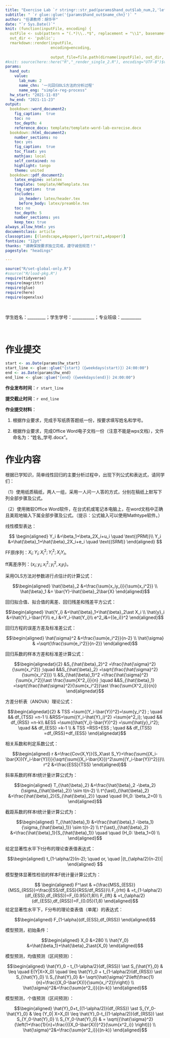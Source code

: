 ```yaml
---
title: "Exercise Lab `r stringr::str_pad(params$hand_out$lab_num,2,'left','0')` 课程作业"
subtitle: " `r glue::glue('{params$hand_out$name_chn}')` "
author: "任课教师：胡华平"
date: "`r Sys.Date()`"
knit: (function(inputFile, encoding) { 
  outFile <- sub(pattern = "(.*)\\..*$", replacement = "\\1", basename(inputFile));
  out_dir <- 'public';
  rmarkdown::render(inputFile,
                    encoding=encoding,
                    
                    output_file=file.path(dirname(inputFile), out_dir, outFile)) })
#knit: source(here::here("R","_render_single_2.R"), encoding="UTF-8")$value
params:
  hand_out:
    value:
      lab_num: 2
      name_chn: '一元回归OLS方法的分析过程'
      name_eng: "simple-reg-process"
  hw_start: "2021-11-03"
  hw_end: "2021-11-23"
output:
  bookdown::word_document2: 
    fig_caption:  true
    toc: no
    toc_depth: 4
    reference_docx: template/template-word-lab-exrecise.docx
  bookdown::html_document2:
    number_sections: no
    toc: yes
    fig_caption:  true
    toc_float: yes
    mathjax: local
    self_contained: no
    highlight: tango
    theme: united
  bookdown::pdf_document2:
    latex_engine: xelatex
    template: template/HWTemplate.tex
    fig_caption:  true
    includes:
      in_header: latex/header.tex
      before_body: latex/preamble.tex
    toc: no
    toc_depth: 5
    number_sections: yes
    keep_tex: true
always_allow_html: yes
documentclass: article
classoption: [(landscape,a4paper),(portrait,a4paper)]
fontsize: "12pt"
thanks: "请确保按要求独立完成，遵守诚信规范！"
pagestyle: "headings"

---
```


```r
source("R/set-global-only.R")
#source("R/load-pkg.R")
require(tidyverse)
require(magrittr)
require(glue)
require(here)
require(openxlsx)
```

</br>

学生姓名：_________；学生学号：___________；专业班级：__________

</br>


# 作业提交

```r
start <- as.Date(params$hw_start)
start_line <- glue::glue("{start}（{weekdays(start)}）24:00:00")
end <- as.Date(params$hw_end)
end_line <- glue::glue("{end}（{weekdays(end)}）24:00:00")
```

**作业发布时间**：`r start_line`

**提交截止时间**：`r end_line`

**作业提交材料**：

1) 根据作业要求，完成手写纸质答题纸一份，按要求填写姓名和学号。

2) 根据作业要求，完成Office Word电子文档一份（注意不能是wps文档），文件命名为："姓名_学号.docx"。



\newpage

# 作业内容

根据已学知识，简单线性回归的主要分析过程中，出现下列公式和表达式，请同学们：

（1）使用纸质稿纸，两人一组，采用一人问一人答的方式，分别在稿纸上默写下列全部步骤及公式。

（2）使用微软Office Word软件，在台式机或笔记本电脑上，在word文档中正确且美观地输入下属全部步骤及公式。（提示：公式输入可以使用Mathtype软件。）

线性模型表达：

$$
\begin{aligned}
Y_i &=\beta_1+\beta_2X_i+u_i \quad \text{(PRM)}\\
Y_i &=\hat{\beta}_1+\hat{\beta}_2X_i+e_i \quad \text{(SRM)}
\end{aligned}
$$

FF原序列：$X_i; Y_i; X^2_i; Y^2_i; X_iY_i$。

ff离差序列：$(x_i; y_i; x^2_i;y^2_i,x_iy_i)$。

采用OLS方法对参数进行点估计的计算公式：

$$\begin{aligned}
\hat{\beta}_2 &=\frac{\sum{x_iy_i}}{\sum{x_i^2}} \\
\hat{\beta}_1 &= \bar{Y}-\hat{\beta}_2\bar{X} 
\end{aligned}$$

回归拟合值、拟合值的离差、回归残差和残差平方公式：

$$\begin{aligned}
\hat{Y_i} &=\hat{\beta}_1+\hat{\beta}_2\ast X_i \\
\hat{y}_i &=\hat{Y}_i-\bar{Y}\\
e_i &=Y_i-\hat{Y_i}\\
e^2_i&={(e_i)}^2
\end{aligned}$$

回归方程的误差方差及标准差公式：

$$\begin{aligned}
\hat{\sigma}^2 &=\frac{\sum{e_i^2}}{n-2} \\
\hat{\sigma} & =\sqrt{\frac{\sum{e_i^2}}{n-2}}
\end{aligned}$$



回归系数的样本方差和标准差计算公式：

$$\begin{alignedat}{2}
&S_{\hat{\beta}_2}^2 =\frac{\hat{\sigma}^2}{\sum{x_i^2}} ;\quad
&&S_{\hat{\beta}_2} =\sqrt{\frac{\hat{\sigma}^2}{\sum{x_i^2}}} \\
&S_{\hat{\beta}_1}^2 =\frac{\hat{\sigma}^2}{\sum{x_i^2}}\ast \frac{\sum{X^2_i}}{n} ;\quad
&&S_{\hat{\beta}_1} =\sqrt{\frac{\hat{\sigma}^2}{\sum{x_i^2}}\ast \frac{\sum{X^2_i}}{n}}
\end{alignedat}$$

方差分析表（ANOVA）理论公式：

$$\begin{alignedat}{2}
& TSS =\sum{(Y_i-\bar{Y})^2}=\sum{y_i^2} ; \quad
&& df_{TSS} =n-1 \\
&RSS=\sum{(Y_i-\hat{Y}_i)^2}  =\sum{e^2_i}; \quad
&& df_{RSS} =n-k\\
&ESS =\sum{(\hat{Y_i}-\bar{Y})^2} =\sum{\hat{y}_i^2}; \quad
&& df_{ESS} =k-1 \\
& TSS =RSS+ESS ; \quad
&& df_{TSS} =df_{RSS}+df_{ESS}
\end{alignedat}$$

相关系数和判定系数公式：

$$\begin{aligned}
r &=\frac{Cov(X,Y)}{S_X\ast S_Y}=\frac{\sum{(X_i-\bar{X})(Y_i-\bar{Y})}}{\sqrt{\sum{(X_i-\bar{X}})^2\sum{(Y_i-\bar{Y})^2}}}\\
r^2 &=\frac{ESS}{TSS}
\end{aligned}$$

斜率系数的样本t统计量计算公式为：

$$\begin{aligned}
T_{\hat{\beta}_2} &=\frac{\hat{\beta}_2 -\beta_2}{\sigma_{\hat{\beta}_2}} \sim t(n-2) \\
t^{\ast}_{\hat{\beta}_2} &=\frac{\hat{\beta}_2}{S_{\hat{\beta}_2}} \quad  \quad (H_0: \beta_2=0) \\
\end{aligned}$$

截距系数的样本t统计量计算公式为：

$$\begin{aligned}
T_{\hat{\beta}_1} &=\frac{\hat{\beta}_1 -\beta_1}{\sigma_{\hat{\beta}_1}} \sim t(n-2) \\
t^{\ast}_{\hat{\beta}_2} &=\frac{\hat{\beta}_1}{S_{\hat{\beta}_1}} \quad  \quad (H_0: \beta_1=0) \\
\end{aligned}$$

给定显著性水平下t分布的理论查表值表达式：

$$\begin{aligned}
t_{1-\alpha/2}(n-2); \quad or, \quad |{t_{\alpha/2}(n-2)}|
\end{aligned} 
$$

模型整体显著性检验的样本F统计量计算公式为：

$$
\begin{aligned}
F^\ast & ={\frac{MSS_{ESS}}{MSS_{RSS}}=\frac{ESS/df_ESS}{RSS/df_RSS}}\\
F_{rht} & =t_{1-\alpha/2}(df_{ESS},df_{RSS})=F_{0.95}(1,8)\\
F_{lft} & =t_{\alpha/2}(df_{ESS},df_{RSS})=F_{0.05}(1,8)
\end{aligned}$$
给定显著性水平下，F分布的理论查表值（单尾）的表达式：

$$\begin{aligned}
F_{1-\alpha}(df_{ESS},df_{RSS})
\end{aligned}$$

模型预测，初始条件：

$$\begin{aligned}
X_0 &=280 \\
\hat{Y_0} &=\hat{\beta_1}+\hat{\beta}_2\ast{X_0} 
\end{aligned}$$

模型预测，均值预测（区间预测）：

$$\begin{aligned}
\hat{Y}_0 - t_{1-\alpha/2}(df_{RSS}) \ast S_{\hat{Y}_0} 
& \leq \quad  E(Y|X=X_0) \quad \leq
\hat{Y}_0 + t_{1-\alpha/2}(df_{RSS}) \ast S_{\hat{Y}_0} \\
S_{\hat{Y}_0} &= \sqrt{\hat{\sigma}^2\left(\frac{1}{n}+\frac{(X_0-\bar{X})}{\sum{x_i^2}}\right)} \\
\hat{\sigma}^2&=\frac{\sum{e^2_i}}{(n-k)} 
\end{aligned}$$

模型预测，个值预测（区间预测）：

$$\begin{aligned}
\hat{Y}_0+t_{(1-\alpha/2)}(df_{RSS}) \ast S_{Y_0-\hat{Y}_0} 
& \leq (Y_0| X=X_0) \leq \hat{Y}_0-t_{(1-\alpha/2)}(df_{RSS}) \ast S_{Y_0-\hat{Y}_0}  \\
S_{Y_0-\hat{Y}_0} & = \sqrt{{\hat{\sigma}^2}{\left(1+\frac{1}{n}+\frac{{(X_0-\bar{X})}^2}{\sum{x^2_i}} \right)}} \\
\hat{\sigma}^2&=\frac{\sum{e^2_i}}{(n-k)} 
\end{aligned}$$